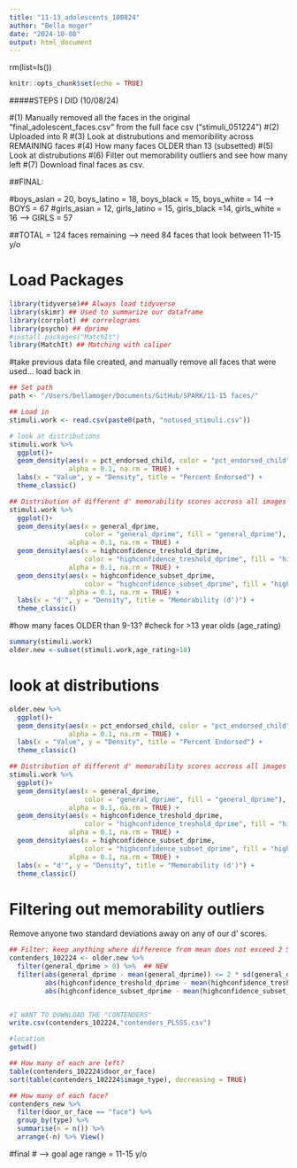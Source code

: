 ```yaml
---
title: "11-13_adolescents_100824"
author: "Bella moger"
date: "2024-10-08"
output: html_document
---
```


rm(list=ls())


```r
knitr::opts_chunk$set(echo = TRUE)
```


#####STEPS I DID (10/08/24)

#(1) Manually removed all the faces in the original "final_adolescent_faces.csv" from the full face csv ("stimuli_051224")
#(2) Uploaded into R
#(3) Look at distrubutions and memoribility across REMAINING faces
#(4) How many faces OLDER than 13 (subsetted)
#(5) Look at distrubutions
#(6) Filter out memorability outliers and see how many left
#(7) Download final faces as csv.

##FINAL:

#boys_asian = 20, boys_latino = 18, boys_black = 15, boys_white = 14 --> BOYS = 67
#girls_asian = 12, girls_latino = 15, girls_black =14, girls_white = 16 --> GIRLS = 57

##TOTAL = 124 faces remaining --> need 84 faces that look between 11-15 y/o



# Load Packages
```r
library(tidyverse)## Always load tidyverse
library(skimr) ## Used to summarize our dataframe
library(corrplot) ## correlograms
library(psycho) ## dprime
#install.packages("MatchIt")
library(MatchIt) ## Matching with caliper
```

#take previous data file created, and manually remove all faces that were used... load back in
```r

## Set path
path <- "/Users/bellamoger/Documents/GitHub/SPARK/11-15 faces/"

## Load in
stimuli.work <- read.csv(paste0(path, "notused_stimuli.csv")) 

# look at distributions
stimuli.work %>% 
  ggplot()+
  geom_density(aes(x = pct_endorsed_child, color = "pct_endorsed_child", fill = "pct_endorsed_child"), 
               alpha = 0.1, na.rm = TRUE) +
  labs(x = "Value", y = "Density", title = "Percent Endorsed") +
  theme_classic()

## Distribution of different d' memorability scores accross all images
stimuli.work %>% 
  ggplot()+
  geom_density(aes(x = general_dprime, 
                   color = "general_dprime", fill = "general_dprime"), 
               alpha = 0.1, na.rm = TRUE) +
  geom_density(aes(x = highconfidence_treshold_dprime, 
                   color = "highconfidence_treshold_dprime", fill = "highconfidence_treshold_dprime"), 
               alpha = 0.1, na.rm = TRUE) +
  geom_density(aes(x = highconfidence_subset_dprime, 
                   color = "highconfidence_subset_dprime", fill = "highconfidence_subset_dprime"), 
               alpha = 0.1, na.rm = TRUE) +
  labs(x = "d'", y = "Density", title = "Memorability (d')") +
  theme_classic()
```


#how many faces OLDER than 9-13? 
#check for >13 year olds (age_rating)
```r
summary(stimuli.work)
older.new <-subset(stimuli.work,age_rating>10)
```


# look at distributions
```r
older.new %>% 
  ggplot()+
  geom_density(aes(x = pct_endorsed_child, color = "pct_endorsed_child", fill = "pct_endorsed_child"), 
               alpha = 0.1, na.rm = TRUE) +
  labs(x = "Value", y = "Density", title = "Percent Endorsed") +
  theme_classic()

## Distribution of different d' memorability scores accross all images
stimuli.work %>% 
  ggplot()+
  geom_density(aes(x = general_dprime, 
                   color = "general_dprime", fill = "general_dprime"), 
               alpha = 0.1, na.rm = TRUE) +
  geom_density(aes(x = highconfidence_treshold_dprime, 
                   color = "highconfidence_treshold_dprime", fill = "highconfidence_treshold_dprime"), 
               alpha = 0.1, na.rm = TRUE) +
  geom_density(aes(x = highconfidence_subset_dprime, 
                   color = "highconfidence_subset_dprime", fill = "highconfidence_subset_dprime"), 
               alpha = 0.1, na.rm = TRUE) +
  labs(x = "d'", y = "Density", title = "Memorability (d')") +
  theme_classic()
```


# Filtering out memorability outliers
Remove anyone two standard deviations away on any of our d' scores. 
```r
## Filter: keep anything where difference from mean does not exceed 2 SDs
contenders_102224 <- older.new %>%
  filter(general_dprime > 0) %>%  ## NEW
  filter(abs(general_dprime - mean(general_dprime)) <= 2 * sd(general_dprime),
         abs(highconfidence_treshold_dprime - mean(highconfidence_treshold_dprime)) <= 2 * sd(highconfidence_treshold_dprime),
         abs(highconfidence_subset_dprime - mean(highconfidence_subset_dprime)) <= 2 * sd(highconfidence_subset_dprime)) 


#I WANT TO DOWNLOAD THE "CONTENDERS"
write.csv(contenders_102224,"contenders_PLSSS.csv")

#location
getwd()

## How many of each are left? 
table(contenders_102224$door_or_face)
sort(table(contenders_102224$image_type), decreasing = TRUE)

## How many of each face? 
contenders_new %>% 
  filter(door_or_face == "face") %>% 
  group_by(type) %>% 
  summarise(n = n()) %>% 
  arrange(-n) %>% View()
```


#final # --> goal age range = 11-15 y/o






